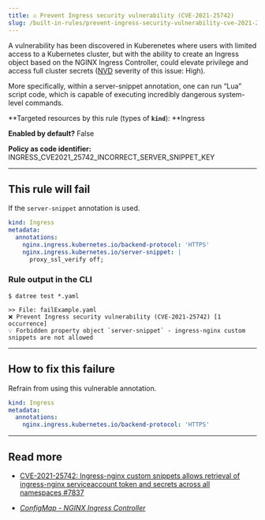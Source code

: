 ```yaml
---
title: ☑️ Prevent Ingress security vulnerability (CVE-2021-25742)
slug: /built-in-rules/prevent-ingress-security-vulnerability-cve-2021-25742
---
```


A vulnerability has been discovered in Kuberenetes where users with limited access to a Kubernetes cluster, but with the ability to create an Ingress object based on the NGINX Ingress Controller, could elevate privilege and access full cluster secrets ([NVD](https://nvd.nist.gov/vuln/detail/CVE-2021-25742) severity of this issue: High).

More specifically, within a server-snippet annotation, one can run “Lua” script code, which is capable of executing incredibly dangerous system-level commands.

**Targeted resources by this rule (types of **`kind`**): **Ingress

**Enabled by default?** False

**Policy as code identifier:** INGRESS_CVE2021_25742_INCORRECT_SERVER_SNIPPET_KEY

---

## This rule will fail

If the `server-snippet` annotation is used.

```yaml
kind: Ingress
metadata:
  annotations:
    nginx.ingress.kubernetes.io/backend-protocol: 'HTTPS'
    nginx.ingress.kubernetes.io/server-snippet: |
      proxy_ssl_verify off;
```

### Rule output in the CLI

```none
$ datree test *.yaml

>> File: failExample.yaml
❌ Prevent Ingress security vulnerability (CVE-2021-25742) [1 occurrence]
💡 Forbidden property object `server-snippet` - ingress-nginx custom snippets are not allowed
```

---

## How to fix this failure

Refrain from using this vulnerable annotation.

```yaml
kind: Ingress
metadata:
  annotations:
    nginx.ingress.kubernetes.io/backend-protocol: 'HTTPS'
```

---

## Read more[](https://www.datree.io/resources/kubernetes-configuration-mistakes#anchor3)

- [CVE-2021-25742: Ingress-nginx custom snippets allows retrieval of ingress-nginx serviceaccount token and secrets across all namespaces #7837](https://github.com/kubernetes/ingress-nginx/issues/7837)

- [_ConfigMap - NGINX Ingress Controller_](https://kubernetes.github.io/ingress-nginx/user-guide/nginx-configuration/configmap/#allow-snippet-annotations)
